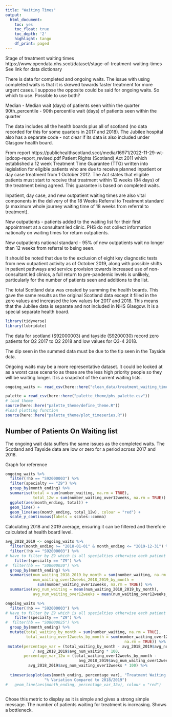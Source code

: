 ```yaml
---
title: "Waiting Times"
output:
  html_document:
    toc: yes
    toc_float: true
    toc_depth: '2'
    highlight: tango
    df_print: paged
---
```



Stage of treatment waiting times
https://www.opendata.nhs.scot/dataset/stage-of-treatment-waiting-times
See link for data dictionary

There is data for completed and ongoing waits. The issue with using completed waits is that it is skewed towards faster treatment for more urgent cases. I suppose the opposite could be said for ongoing waits. So which to use. Possible to use both?

Median - Median wait (days) of patients seen within the quarter
90th_percentile - 90th percentile wait (days) of patients seen within the quarter

The data includes all the health boards plus all of scotland (no data recorded for this for some quarters in 2017 and 2018). The Jubilee hospital also has a separate code - not clear if its data is also included under Glasgow health board. 

From report
https://publichealthscotland.scot/media/16971/2022-11-29-wt-ipdcop-report_revised.pdf
Patient Rights (Scotland) Act 2011 which established a 12 week Treatment Time Guarantee (TTG) written into
legislation for eligible patients who are due to receive planned inpatient or day case
treatment from 1 October 2012. The Act states that eligible patients must start to
receive that treatment within 12 weeks (84 days) of the treatment being agreed. This
guarantee is based on completed waits. 

Inpatient, day case, and new outpatient waiting times are also vital components in
the delivery of the 18 Weeks Referral to Treatment standard (a maximum whole
journey waiting time of 18 weeks from referral to treatment).

New outpatients - patients added to the waiting list for their first appointment at a consultant led clinic. PHS do not collect information nationally on waiting times for return outpatients.  

New outpatients national standard - 95% of new outpatients wait no longer than
12 weeks from referral to being seen.

It should be noted that due to the exclusion of eight key diagnostic tests from new
outpatient activity as of October 2019, along with possible shifts in patient pathways
and service provision towards increased use of non-consultant led clinics, a full
return to pre-pandemic levels is unlikely, particularly for the number of patients seen
and additions to the list.

The total Scotland data was created by summing the health boards. This gave the same results as the original Scotland data except it filled in the zero values and increased the low values for 2017 and 2018. This means that the Jubilee data is separate and not included in NHS Glasgow. It is a special separate health board. 

```r
library(tidyverse)
library(lubridate)
```

The data for scotland (S92000003) and tayside (S9200030) record zero patients for Q2 2017 to Q2 2018 and low values for Q3-4 2018. 

The dip seen in the summed data must be due to the tip seen in the Tayside data. 

Ongoing waits may be a more representative dataset. It could be looked at as a worst case scenario as these are the less high priority people so they will be waiting longer. It is a snapshot of the current waiting lists.

```r
ongoing_waits <- read_csv(here::here("clean_data/treatment_waiting_times_ongoing.csv"))
```

```r
palette = read_csv(here::here("palette_theme/phs_palette.csv"))
# load theme
source(here::here("palette_theme/define_theme.R"))
#load plotting function
source(here::here("palette_theme/plot_timeseries.R"))
```


## Number of Patients On Waiting list

The ongoing wait data suffers the same issues as the completed waits. The Scotland and Tayside data are low or zero for a period across 2017 and 2018. 

Graph for reference
```r
ongoing_waits %>% 
  filter(!hb == "S92000003") %>% 
  filter(specialty == "Z9") %>% 
  group_by(month_ending) %>% 
  summarise(total = sum(number_waiting, na.rm = TRUE),
            total_12w = sum(number_waiting_over12weeks, na.rm = TRUE)) %>% 
  ggplot(aes(month_ending, total)) + 
  geom_line() +
  geom_line(aes(month_ending, total_12w), colour = "red") +
  scale_y_continuous(labels = scales::comma)


```




Calculating 2018 and 2019 average, ensuring it can be filtered and therefore calculated at health board level.
```r
avg_2018_2019 <- ongoing_waits %>% 
  filter(month_ending >= "2018-01-01" & month_ending <= "2019-12-31") %>% 
  filter(!hb == "S92000003") %>% 
# Have to filter by Z9 which is all specialties otherwise each patient counted twice
    filter(specialty == "Z9") %>% 
#  filter(hb == "S08000030") %>% 
  group_by(month_ending) %>% 
  summarise(num_waiting_2018_2019_by_month = sum(number_waiting, na.rm = TRUE),
            num_waiting_over12weeks_2018_2019_by_month = 
              sum(number_waiting_over12weeks, na.rm = TRUE)) %>% 
  summarise(avg_num_waiting = mean(num_waiting_2018_2019_by_month),
            avg_num_waiting_over12weeks = mean(num_waiting_over12weeks_2018_2019_by_month))
```


```r
ongoing_waits %>% 
  filter(!hb == "S92000003") %>% 
# Have to filter by Z9 which is all specialties otherwise each patient counted twice
    filter(specialty == "Z9") %>% 
#  filter(hb == "S08000025") %>% 
  group_by(month_ending) %>% 
  mutate(total_waiting_by_month = sum(number_waiting, na.rm = TRUE),
         total_waiting_over12weeks_by_month = sum(number_waiting_over12weeks, 
                                                    na.rm = TRUE)) %>% 
 mutate(percentage_var = (total_waiting_by_month - avg_2018_2019$avg_num_waiting)
            / avg_2018_2019$avg_num_waiting * 100,
        percentage_var_12w = (total_waiting_over12weeks_by_month - 
                                avg_2018_2019$avg_num_waiting_over12weeks) /
          avg_2018_2019$avg_num_waiting_over12weeks * 100) %>% 
  
  timeseriesplot(aes(month_ending, percentage_var), "Treatment Waiting Times", 
                 "% Variation Compared to 2018/2019") 
#   geom_line(aes(month_ending, percentage_var_12w), colour = "red")



```

Chose this metric to display as it is simple and gives a strong simple message. The number of patients waiting for treatment is increasing. Shows a bottleneck.


